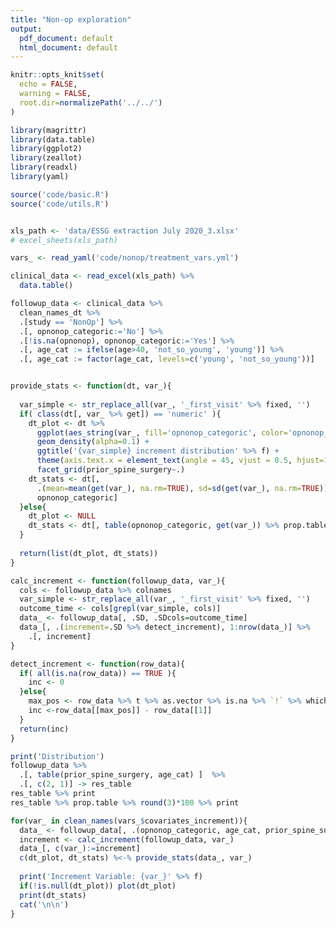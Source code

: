 ```yaml
---
title: "Non-op exploration"
output:
  pdf_document: default
  html_document: default
---
```


```r
knitr::opts_knit$set(
  echo = FALSE, 
  warning = FALSE,
  root.dir=normalizePath('../../')
)
```

```r
library(magrittr)
library(data.table)
library(ggplot2)
library(zeallot)
library(readxl)
library(yaml)

source('code/basic.R')
source('code/utils.R')


xls_path <- 'data/ESSG extraction July 2020_3.xlsx'
# excel_sheets(xls_path)

vars_ <- read_yaml('code/nonop/treatment_vars.yml')

clinical_data <- read_excel(xls_path) %>% 
  data.table() 

followup_data <- clinical_data %>% 
  clean_names_dt %>%
  .[study == 'NonOp'] %>% 
  .[, opnonop_categoric:='No'] %>% 
  .[!is.na(opnonop), opnonop_categoric:='Yes'] %>% 
  .[, age_cat := ifelse(age>40, 'not_so_young', 'young')] %>% 
  .[, age_cat := factor(age_cat, levels=c('young', 'not_so_young'))]


provide_stats <- function(dt, var_){
  
  var_simple <- str_replace_all(var_, '_first_visit' %>% fixed, '')
  if( class(dt[, var_ %>% get]) == 'numeric' ){
    dt_plot <- dt %>% 
      ggplot(aes_string(var_, fill='opnonop_categoric', color='opnonop_categoric')) +
      geom_density(alpha=0.1) +
      ggtitle('{var_simple} increment distribution' %>% f) +
      theme(axis.text.x = element_text(angle = 45, vjust = 0.5, hjust=1)) +
      facet_grid(prior_spine_surgery~.)
    dt_stats <- dt[, 
      .(mean=mean(get(var_), na.rm=TRUE), sd=sd(get(var_), na.rm=TRUE)),
      opnonop_categoric] 
  }else{
    dt_plot <- NULL
    dt_stats <- dt[, table(opnonop_categoric, get(var_)) %>% prop.table %>% round(3)]*100
  }
  
  return(list(dt_plot, dt_stats))
}

calc_increment <- function(followup_data, var_){
  cols <- followup_data %>% colnames
  var_simple <- str_replace_all(var_, '_first_visit' %>% fixed, '')
  outcome_time <- cols[grepl(var_simple, cols)]
  data_ <- followup_data[, .SD, .SDcols=outcome_time]
  data_[, .(increment=.SD %>% detect_increment), 1:nrow(data_)] %>% 
    .[, increment]
}

detect_increment <- function(row_data){
  if( all(is.na(row_data)) == TRUE ){
    inc <- 0
  }else{
    max_pos <- row_data %>% t %>% as.vector %>% is.na %>% `!` %>% which %>% max
    inc <-row_data[[max_pos]] - row_data[[1]]
  }
  return(inc)
}
```


```r
print('Distribution')
followup_data %>% 
  .[, table(prior_spine_surgery, age_cat) ]  %>% 
  .[, c(2, 1)] -> res_table
res_table %>% print
res_table %>% prop.table %>% round(3)*100 %>% print

for(var_ in clean_names(vars_$covariates_increment)){
  data_ <- followup_data[, .(opnonop_categoric, age_cat, prior_spine_surgery)]
  increment <- calc_increment(followup_data, var_)
  data_[, c(var_):=increment]
  c(dt_plot, dt_stats) %<-% provide_stats(data_, var_)
  
  print('Increment Variable: {var_}' %>% f)
  if(!is.null(dt_plot)) plot(dt_plot)
  print(dt_stats)
  cat('\n\n')
}
```

